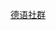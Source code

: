 {{flagdeco|German-speaking Community}} [[比利时德语社群|德语社群]]<noinclude>
[[Category:比利时行政区划模板|{{PAGENAME}}]]
</noinclude>